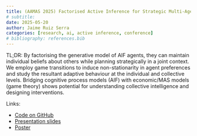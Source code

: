 ```yaml
---
title: (AAMAS 2025) Factorised Active Inference for Strategic Multi-Agent Interactions
# subtitle: 
date: 2025-05-20
author: Jaime Ruiz Serra
categories: [research, ai, active inference, conference]
# bibliography: references.bib
---
```


TL;DR: By factorising the generative model of AIF agents, they can maintain individual beliefs about others while planning strategically in a joint context. We employ game transitions to induce non-stationarity in agent preferences and study the resultant adaptive behaviour at the individual and collective levels. Bridging cognitive process models (AIF) with economic/MAS models (game theory) shows potential for understanding collective intelligence and designing interventions.

Links:

* [Code on GitHub](https://github.com/RuizSerra/factorised-MA-AIF/)
* [Presentation slides](https://github.com/RuizSerra/factorised-MA-AIF/blob/main/docs/AAMAS-2025-presentation.pdf)
* [Poster](https://github.com/RuizSerra/factorised-MA-AIF/blob/main/docs/AAMAS-2025-poster.pdf)